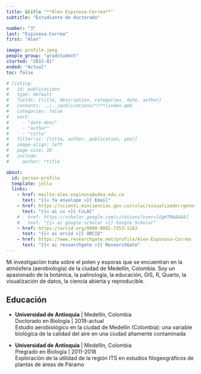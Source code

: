 ```yaml
---
title: &title "**Álex Espinosa-Correa**"
subtitle: "Estudiante de doctorado"

number: "3"
last: "Espinosa-Correa"
first: "Álex"

image: profile.jpeg
people_group: "gradstudent"
started: "2015-01"
ended: "Actual"
toc: false

# listing: 
#   id: publications
#   type: default
#   fields: [title, description, categories, date, author]
#   contents: ../../publications/*/**/index.qmd
#   categories: false
#   sort:
#     - "date desc"
#     - "author"
#     - "title"
#   filter-ui: [title, author, publication, year]
#   image-align: left
#   page-size: 10
#   include:
#     author: *title

about:
  id: person-profile
  template: jolla
  links:
    - href: mailto:alex.espinosa@udea.edu.co
      text: "{{< fa envelope >}} Email"
    - href: https://scienti.minciencias.gov.co/cvlac/visualizador/generarCurriculoCv.do?cod_rh=0000117836
      text: "{{< ai cv >}} CvLAC"
    # - href: https://scholar.google.com/citations?user=lOgHTMAAAAAJ
    #   text: "{{< ai google-scholar >}} Google Scholar"
    - href: https://orcid.org/0000-0002-7353-1182
      text: "{{< ai orcid >}} ORCID"
    - href: https://www.researchgate.net/profile/Alex-Espinosa-Correa
      text: "{{< ai researchgate >}} ResearchGate"
---
```


:::{#person-profile}
:::

Mi investigación trata sobre el polen y esporas que se encuentran en la atmósfera (aerobiología) de la ciudad de Medellín, Colombia. Soy un apasionado de la botánica, la palinología, la educación, GIS, R, Quarto, la visualización de datos, la ciencia abierta y reproducible. 

## Educación

-   **Universidad de Antioquia** \| Medellín, Colombia\
    Doctorado en Biología \| 2019-actual\
    Estudio aerobiológico en la ciudad de Medellín (Colombia): una variable biológica de la calidad del aire en una ciudad altamente contaminada

-   **Universidad de Antioquia** \| Medellín, Colombia\
    Pregrado en Biología \| 2011-2018\
    Exploración de la utilidad de la región ITS en estudios filogeográficos de plantas de áreas de Páramo

<!-- ## Publicaciones -->

<!-- ::: {#publications} -->
<!-- ::: -->